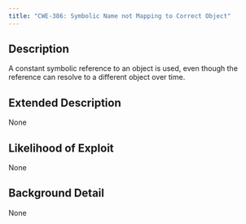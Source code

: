 ```yaml
---
title: "CWE-386: Symbolic Name not Mapping to Correct Object"
---
```


## Description
A constant symbolic reference to an object is used, even though the reference can resolve to a different object over time.

## Extended Description
None

## Likelihood of Exploit
None

## Background Detail
None
        